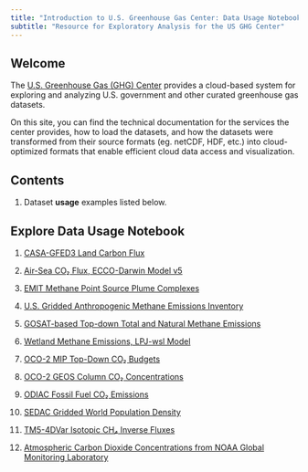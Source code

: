 ```yaml
---
title: "Introduction to U.S. Greenhouse Gas Center: Data Usage Notebooks"
subtitle: "Resource for Exploratory Analysis for the US GHG Center"
---
```


## Welcome {#welcome}

The [U.S. Greenhouse Gas (GHG) Center](https://earth.gov/ghgcenter) provides a cloud-based system for exploring and analyzing U.S. government and other curated greenhouse gas datasets.

On this site, you can find the technical documentation for the services the center provides, how to load the datasets, and how the datasets were transformed from their source formats (eg. netCDF, HDF, etc.) into cloud-optimized formats that enable efficient cloud data access and visualization.


## Contents

1. Dataset **usage** examples listed below.

## Explore Data Usage Notebook

1. [CASA-GFED3 Land Carbon Flux](user_data_notebooks/casagfed-carbonflux-monthgrid-v3_User_Notebook.ipynb)
2. [Air-Sea CO₂ Flux, ECCO-Darwin Model v5](user_data_notebooks/eccodarwin-co2flux-monthgrid-v5_User_Notebook.ipynb) 
3. [EMIT Methane Point Source Plume Complexes](user_data_notebooks/emit-ch4plume-v1_User_Notebook.ipynb) 
4. [U.S. Gridded Anthropogenic Methane Emissions Inventory](user_data_notebooks/epa-ch4emission-grid-v2express_User_Notebook.ipynb) 
5. [GOSAT-based Top-down Total and Natural Methane Emissions](user_data_notebooks/gosat-based-ch4budget-yeargrid-v1_User_Notebook.ipynb) 
6. [Wetland Methane Emissions, LPJ-wsl Model](user_data_notebooks/lpjwsl-wetlandch4-grid-v1_User_Notebook.ipynb) 
          
7. [OCO-2 MIP Top-Down CO₂ Budgets](user_data_notebooks/oco2-mip-co2budget-yeargrid-v1_User_Notebook.ipynb)
8. [OCO-2 GEOS Column CO₂ Concentrations](user_data_notebooks/oco2geos-co2-daygrid-v10r_User_Notebook.ipynb)
9. [ODIAC Fossil Fuel CO₂ Emissions](user_data_notebooks/odiac-ffco2-monthgrid-v2022_User_Notebook.ipynb)
10. [SEDAC Gridded World Population Density](user_data_notebooks/sedac-popdensity-yeargrid5yr-v4.11_User_Notebook.ipynb)
11. [TM5-4DVar Isotopic CH₄ Inverse Fluxes](user_data_notebooks/tm54dvar-ch4flux-monthgrid-v1_User_Notebook.ipynb)
12. [Atmospheric Carbon Dioxide Concentrations from NOAA Global Monitoring Laboratory](user_data_notebooks/noaa-insitu_User_Notebook.ipynb)